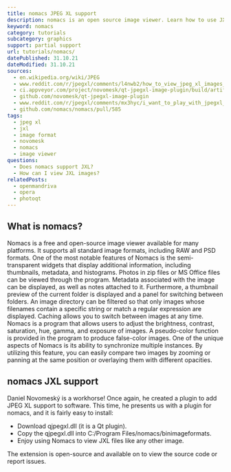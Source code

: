```yaml
---
title: nomacs JPEG XL support
description: nomacs is an open source image viewer. Learn how to use JXL images within nomacs.
keyword: nomacs
category: tutorials
subcategory: graphics
support: partial support
url: tutorials/nomacs/
datePublished: 31.10.21
dateModified: 31.10.21
sources:
  - en.wikipedia.org/wiki/JPEG
  - www.reddit.com/r/jpegxl/comments/l4nwb2/how_to_view_jpeg_xl_images_in_nomacs_for_windows/
  - ci.appveyor.com/project/novomesk/qt-jpegxl-image-plugin/build/artifacts
  - github.com/novomesk/qt-jpegxl-image-plugin
  - www.reddit.com/r/jpegxl/comments/mx3hyc/i_want_to_play_with_jpegxl_jxl_files_software/
  - github.com/nomacs/nomacs/pull/585
tags:
  - jpeg xl
  - jxl
  - image format
  - novomesk
  - nomacs
  - image viewer
questions:
  - Does nomacs support JXL?
  - How can I view JXL images?
relatedPosts:
  - openmandriva
  - opera
  - photoqt
---
```


## What is nomacs?

Nomacs is a free and open-source image viewer available for many platforms. It supports all standard image formats, including RAW and PSD formats. One of the most notable features of Nomacs is the semi-transparent widgets that display additional information, including thumbnails, metadata, and histograms. Photos in zip files or MS Office files can be viewed through the program. Metadata associated with the image can be displayed, as well as notes attached to it. Furthermore, a thumbnail preview of the current folder is displayed and a panel for switching between folders. An image directory can be filtered so that only images whose filenames contain a specific string or match a regular expression are displayed. Caching allows you to switch between images at any time. Nomacs is a program that allows users to adjust the brightness, contrast, saturation, hue, gamma, and exposure of images. A pseudo-color function is provided in the program to produce false-color images. One of the unique aspects of Nomacs is its ability to synchronize multiple instances. By utilizing this feature, you can easily compare two images by zooming or panning at the same position or overlaying them with different opacities.

## nomacs JXL support

Daniel Novomeský is a workhorse! Once again, he created a plugin to add JPEG XL support to software. This time, he presents us with a plugin for nomacs, and it is fairly easy to install:

- Download qjpegxl.dll (it is a Qt plugin).
- Copy the qjpegxl.dll into C:/Program Files/nomacs/binimageformats.
- Enjoy using Nomacs to view JXL files like any other image.

<Link
  href="ci.appveyor.com/project/novomesk/qt-jpegxl-image-plugin/build/artifacts"
  text="Download the plugin here."
/>

The extension is open-source and available on <Link text="Github" href="github.com/novomesk/qt-jpegxl-image-plugin/issues"/> to view the source code or report issues.
